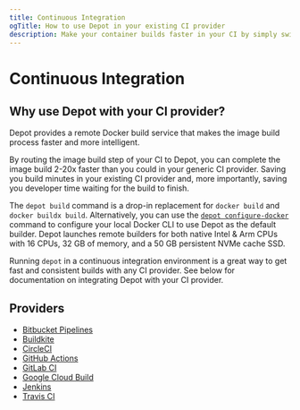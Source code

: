 ```yaml
---
title: Continuous Integration
ogTitle: How to use Depot in your existing CI provider
description: Make your container builds faster in your CI by simply switching from `docker build` to `depot build`.
---
```


# Continuous Integration

## Why use Depot with your CI provider?

Depot provides a remote Docker build service that makes the image build process faster and more intelligent.

By routing the image build step of your CI to Depot, you can complete the image build 2-20x faster than you could in your generic CI provider. Saving you build minutes in your existing CI provider and, more importantly, saving you developer time waiting for the build to finish.

The `depot build` command is a drop-in replacement for `docker build` and `docker buildx build`. Alternatively, you can use the [`depot configure-docker`](/docs/cli/reference#depot-configure-docker) command to configure your local Docker CLI to use Depot as the default builder. Depot launches remote builders for both native Intel & Arm CPUs with 16 CPUs, 32 GB of memory, and a 50 GB persistent NVMe cache SSD.

Running `depot` in a continuous integration environment is a great way to get fast and consistent builds with any CI provider. See below for documentation on integrating Depot with your CI provider.

## Providers

- [Bitbucket Pipelines](../integrations/bitbucket-pipelines)
- [Buildkite](../integrations/buildkite)
- [CircleCI](../integrations/circleci)
- [GitHub Actions](../integrations/github-actions)
- [GitLab CI](../integrations/gitlab-ci)
- [Google Cloud Build](../integrations/google-cloud-build)
- [Jenkins](../integrations/jenkins)
- [Travis CI](../integrations/travis-ci)
